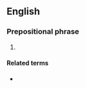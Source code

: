 ==English==

===Prepositional phrase===
{{en-PP}}

# {{n-g|An expression of [[exasperation]].}}
#: {{ux|en|'''For the love of God''', take that out of the microwave before it blows up!}}
#: {{syn|en|for Pete's sake|for crying out loud|sakes}}

====Related terms====
* {{l|en|for the love of}}